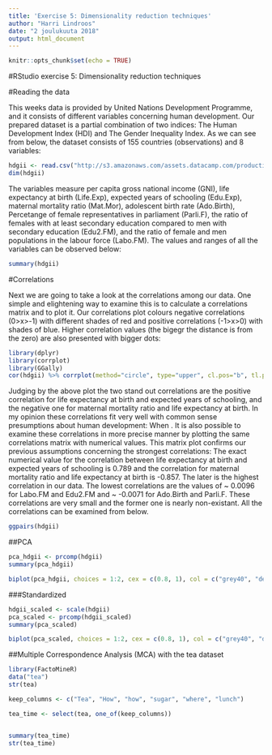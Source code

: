 ```yaml
---
title: 'Exercise 5: Dimensionality reduction techniques'
author: "Harri Lindroos"
date: "2 joulukuuta 2018"
output: html_document
---
```


```r
knitr::opts_chunk$set(echo = TRUE)
```

#RStudio exercise 5: Dimensionality reduction techniques

#Reading the data

This weeks data is provided by United Nations Development Programme, and it consists of different variables concerning human development. Our prepared dataset is a partial combination of two indices: The Human Development Index (HDI) and The Gender Inequality Index. As we can see from below, the dataset consists of 155 countries (observations) and 8 variables: 

```r
hdgii <- read.csv("http://s3.amazonaws.com/assets.datacamp.com/production/course_2218/datasets/human2.txt")
dim(hdgii)
```

The variables measure per capita gross national income (GNI), life expectancy at birth (Life.Exp), expected years of schooling (Edu.Exp), maternal mortality ratio (Mat.Mor), adolescent birth rate (Ado.Birth), Percetange of female representatives in parliament (Parli.F), the ratio of females with at least secondary education compared to men with secondary education (Edu2.FM), and the ratio of female and men populations in the labour force (Labo.FM). The values and ranges of all the variables can be observed below:

```r
summary(hdgii)
```

#Correlations

Next we are going to take a look at the correlations among our data. One simple and elightening way to examine this is to calculate a correlations matrix and to plot it. Our correlations plot colours negative correlations (0>x>-1) with different shades of red and positive correlations (-1>x>0) with shades of blue. Higher correlation values (the bigegr the distance is from the zero) are also presented with bigger dots:

```r
library(dplyr)
library(corrplot)
library(GGally)
cor(hdgii) %>% corrplot(method="circle", type="upper", cl.pos="b", tl.pos="d", tl.cex = 0.6)
```

Judging by the above plot the two stand out correlations are the positive correlation for life expectancy at birth and expected years of schooling, and the negative one for maternal mortality ratio and life expectancy at birth. In my opinion these correlations fit very well with common sense presumptions about human development: When . It is also possible to examine these correlations in more precise manner by plotting the same correlations matrix with numerical values. This matrix plot confirms our previous assumptions concerning the strongest correlations: The exact numerical value for the correlation between life expectancy at birth and expected years of schooling is 0.789 and the correlation for maternal mortality ratio and life expectancy at birth is -0.857. The later is the highest correlation in our data. The lowest correlations are the values of ~ 0.0096 for Labo.FM and Edu2.FM and ~ -0.0071 for Ado.Birth and Parli.F. These correlations are very small and the former one is nearly non-existant. All the correlations can be examined from below. 

```r
ggpairs(hdgii)
```

##PCA

```r
pca_hdgii <- prcomp(hdgii)
summary(pca_hdgii)
```

```r
biplot(pca_hdgii, choices = 1:2, cex = c(0.8, 1), col = c("grey40", "deeppink2"))
```

###Standardized

```r
hdgii_scaled <- scale(hdgii)
pca_scaled <- prcomp(hdgii_scaled)
summary(pca_scaled)
```

```r
biplot(pca_scaled, choices = 1:2, cex = c(0.8, 1), col = c("grey40", "deeppink2"))
```


##Multiple Correspondence Analysis (MCA) with the tea dataset

```r
library(FactoMineR)
data("tea")
str(tea)
```

```r
keep_columns <- c("Tea", "How", "how", "sugar", "where", "lunch")

tea_time <- select(tea, one_of(keep_columns))


summary(tea_time)
str(tea_time)

```

```r

```

